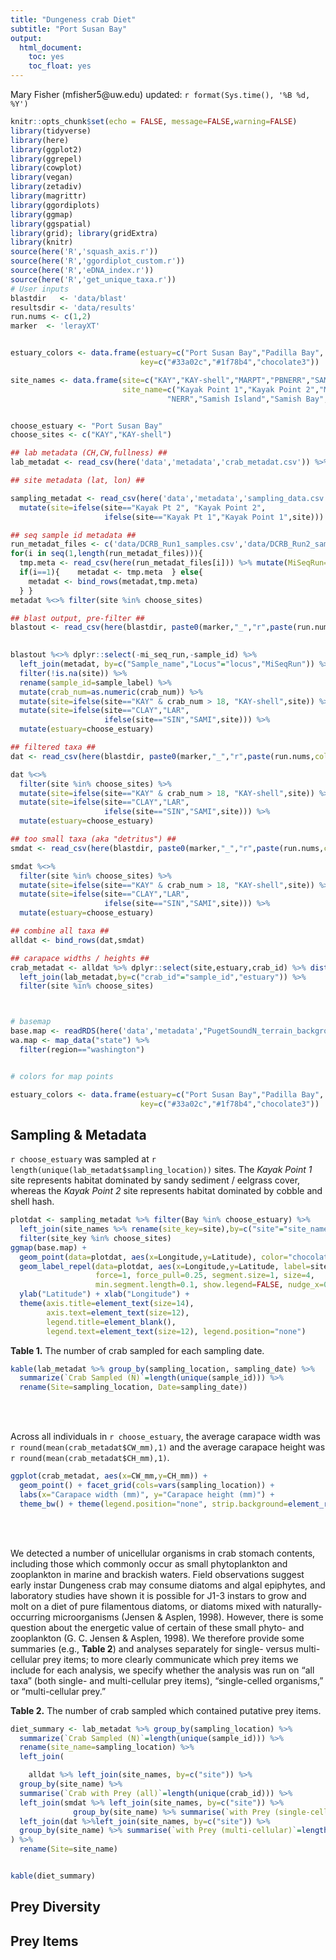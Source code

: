 ```yaml
---
title: "Dungeness crab Diet"
subtitle: "Port Susan Bay"
output: 
  html_document:
    toc: yes
    toc_float: yes
---
```


Mary Fisher (mfisher5@uw.edu)
updated: `r format(Sys.time(), '%B %d, %Y')`





```r
knitr::opts_chunk$set(echo = FALSE, message=FALSE,warning=FALSE)
library(tidyverse)
library(here)
library(ggplot2)
library(ggrepel)
library(cowplot)
library(vegan)
library(zetadiv)
library(magrittr)
library(ggordiplots)
library(ggmap)
library(ggspatial)
library(grid); library(gridExtra)
library(knitr)
source(here('R','squash_axis.r'))
source(here('R','ggordiplot_custom.r'))
source(here('R','eDNA_index.r'))
source(here('R','get_unique_taxa.r'))
# User inputs
blastdir   <- 'data/blast'
resultsdir <- 'data/results'
run.nums <- c(1,2)
marker  <- 'lerayXT'


estuary_colors <- data.frame(estuary=c("Port Susan Bay","Padilla Bay", "Samish Bay"),
                             key=c("#33a02c","#1f78b4","chocolate3"))

site_names <- data.frame(site=c("KAY","KAY-shell","MARPT","PBNERR","SAMI","SAMT","LAR"),
                         site_name=c("Kayak Point 1","Kayak Point 2","March Point",
                                   "NERR","Samish Island","Samish Bay","Larrabee"))


choose_estuary <- "Port Susan Bay"
choose_sites <- c("KAY","KAY-shell")
```

```r
## lab metadata (CH,CW,fullness) ##
lab_metadat <- read_csv(here('data','metadata','crab_metadat.csv')) %>% filter(estuary==choose_estuary)

## site metadata (lat, lon) ##

sampling_metadat <- read_csv(here('data','metadata','sampling_data.csv')) %>%
  mutate(site=ifelse(site=="Kayak Pt 2", "Kayak Point 2",
                     ifelse(site=="Kayak Pt 1","Kayak Point 1",site)))

## seq sample id metadata ##
run_metadat_files <- c('data/DCRB_Run1_samples.csv','data/DCRB_Run2_samples.csv')
for(i in seq(1,length(run_metadat_files))){
  tmp.meta <- read_csv(here(run_metadat_files[i])) %>% mutate(MiSeqRun=run.nums[i]) %>% mutate(crab_num=as.character(crab_num), tech=as.character(tech))
  if(i==1){    metadat <- tmp.meta  } else{
    metadat <- bind_rows(metadat,tmp.meta)
  } }
metadat %<>% filter(site %in% choose_sites)

## blast output, pre-filter ##
blastout <- read_csv(here(blastdir, paste0(marker,"_","r",paste(run.nums,collapse="-"),"_sample_blast_lca_taxonomy.csv")))
  

blastout %<>% dplyr::select(-mi_seq_run,-sample_id) %>%
  left_join(metadat, by=c("Sample_name","Locus"="locus","MiSeqRun")) %>%
  filter(!is.na(site)) %>%
  rename(sample_id=sample_label) %>%
  mutate(crab_num=as.numeric(crab_num)) %>%
  mutate(site=ifelse(site=="KAY" & crab_num > 18, "KAY-shell",site)) %>%
  mutate(site=ifelse(site=="CLAY","LAR",
                     ifelse(site=="SIN","SAMI",site))) %>%
  mutate(estuary=choose_estuary)

## filtered taxa ##
dat <- read_csv(here(blastdir, paste0(marker,"_","r",paste(run.nums,collapse="-"),"_sample_taxonomy_filtered2_uniqueTaxa.csv")))

dat %<>%
  filter(site %in% choose_sites) %>%
  mutate(site=ifelse(site=="KAY" & crab_num > 18, "KAY-shell",site)) %>%
  mutate(site=ifelse(site=="CLAY","LAR",
                     ifelse(site=="SIN","SAMI",site))) %>%
  mutate(estuary=choose_estuary)

## too small taxa (aka "detritus") ##
smdat <- read_csv(here(blastdir, paste0(marker,"_","r",paste(run.nums,collapse="-"),"_sample_taxonomy_SmallTaxa_uniqueTaxa.csv")))  

smdat %<>%
  filter(site %in% choose_sites) %>%
  mutate(site=ifelse(site=="KAY" & crab_num > 18, "KAY-shell",site)) %>%
  mutate(site=ifelse(site=="CLAY","LAR",
                     ifelse(site=="SIN","SAMI",site))) %>%
  mutate(estuary=choose_estuary)

## combine all taxa ##
alldat <- bind_rows(dat,smdat)

## carapace widths / heights ##
crab_metadat <- alldat %>% dplyr::select(site,estuary,crab_id) %>% distinct() %>%
  left_join(lab_metadat,by=c("crab_id"="sample_id","estuary")) %>%
  filter(site %in% choose_sites)



# basemap
base.map <- readRDS(here('data','metadata',"PugetSoundN_terrain_background.rds"))
wa.map <- map_data("state") %>%
  filter(region=="washington")


# colors for map points

estuary_colors <- data.frame(estuary=c("Port Susan Bay","Padilla Bay", "Samish Bay"),
                             key=c("#33a02c","#1f78b4","chocolate3"))
```


## Sampling & Metadata

`r choose_estuary` was sampled at `r length(unique(lab_metadat$sampling_location))` sites. The *Kayak Point 1* site represents habitat dominated by sandy sediment / eelgrass cover, whereas the *Kayak Point 2* site represents habitat dominated by cobble and shell hash. 

```r
plotdat <- sampling_metadat %>% filter(Bay %in% choose_estuary) %>%
  left_join(site_names %>% rename(site_key=site),by=c("site"="site_name")) %>%
  filter(site_key %in% choose_sites)
ggmap(base.map) +
  geom_point(data=plotdat, aes(x=Longitude,y=Latitude), color="chocolate3", size=4, pch=1) +
  geom_label_repel(data=plotdat, aes(x=Longitude,y=Latitude, label=site), segment.color="chocolate3",
                   force=1, force_pull=0.25, segment.size=1, size=4,
                   min.segment.length=0.1, show.legend=FALSE, nudge_x=0.5) +
  ylab("Latitude") + xlab("Longitude") +
  theme(axis.title=element_text(size=14),
        axis.text=element_text(size=12),
        legend.title=element_blank(),
        legend.text=element_text(size=12), legend.position="none")
```

**Table 1.** The number of crab sampled for each sampling date. 
```r
kable(lab_metadat %>% group_by(sampling_location, sampling_date) %>% 
  summarize(`Crab Sampled (N)`=length(unique(sample_id))) %>%
  rename(Site=sampling_location, Date=sampling_date))
```
<br>
<br>

Across all individuals in `r choose_estuary`, the average carapace width was `r round(mean(crab_metadat$CW_mm),1)` and the average carapace height was `r round(mean(crab_metadat$CH_mm),1)`. 

```r
ggplot(crab_metadat, aes(x=CW_mm,y=CH_mm)) +
  geom_point() + facet_grid(cols=vars(sampling_location)) +
  labs(x="Carapace width (mm)", y="Carapace height (mm)") +
  theme_bw() + theme(legend.position="none", strip.background=element_rect("white"))
```

<br>
<br>


We detected a number of unicellular organisms in crab stomach contents, including those which commonly occur as small phytoplankton and zooplankton in marine and brackish waters. Field observations suggest early instar Dungeness crab may consume diatoms and algal epiphytes, and laboratory studies have shown it is possible for J1-3 instars to grow and molt on a diet of pure filamentous diatoms, or diatoms mixed with naturally-occurring microorganisms (Jensen & Asplen, 1998). However, there is some question about the energetic value of certain of these small phyto- and zooplankton (G. C. Jensen & Asplen, 1998). We therefore provide some summaries (e.g., **Table 2**) and analyses separately for single- versus multi-cellular prey items; to more clearly communicate which prey items we include for each analysis, we specify whether the analysis was run on “all taxa” (both single- and multi-cellular prey items), “single-celled organisms,” or “multi-cellular prey.”


**Table 2.** The number of crab sampled which contained putative prey items. 
```r
diet_summary <- lab_metadat %>% group_by(sampling_location) %>%
  summarize(`Crab Sampled (N)`=length(unique(sample_id))) %>%
  rename(site_name=sampling_location) %>%
  left_join(

    alldat %>% left_join(site_names, by=c("site")) %>%
  group_by(site_name) %>% 
  summarise(`Crab with Prey (all)`=length(unique(crab_id))) %>%
  left_join(smdat %>% left_join(site_names, by=c("site")) %>%
              group_by(site_name) %>% summarise(`with Prey (single-celled)`=length(unique(crab_id)))) %>%
  left_join(dat %>%left_join(site_names, by=c("site")) %>%
  group_by(site_name) %>% summarise(`with Prey (multi-cellular)`=length(unique(crab_id))))
) %>%
  rename(Site=site_name)


kable(diet_summary)
```

## Prey Diversity


## Prey Items







